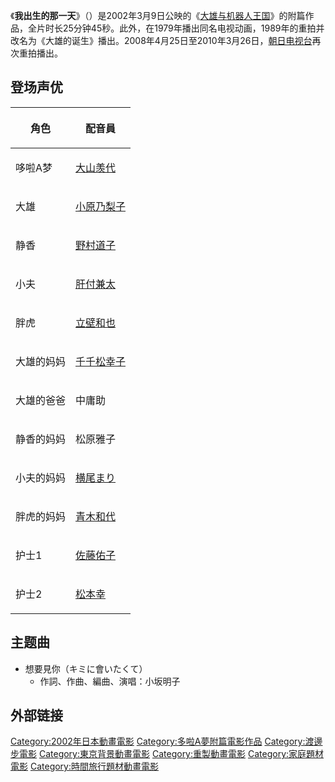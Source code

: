 {{電影資訊框
| 片名     = 我出生的那一天
| 電影原名 = {{lang|ja|ぼくの生まれた日}} 
| 圖像     = 
| 圖像大小 = 
| 圖像說明 = 
| 片名表記 = 
| 副標題   = 
| 導演     = [[渡邊步|渡邊步]]
| 監製     = 
| 製片     = 
| 動作指導 = 
| 編劇     = [[藤本信行|藤本信行]]
| 劇本     = 
| 故事     = 
| 原著     = 
| 旁白     = 
| 統籌     = 
| 主演     = 
| 配樂     = 
| 主題曲   = 
| 片尾曲   = 
| 攝影     = 
| 剪輯     = 
| 音效     = 
| 製片商   = 
| 片長     = 25分鐘
| 產地     = {{日本電影}}
| 語言     = [[日語|日語]]
| 上映日期 = {{flagicon|JPN}} 2002年3月9日
| 發行商   = {{flagicon|JPN}} [[東寶株式會社|東寶株式會社]]
| 發行日期 = 
| 公映許可 = 
| 預算     = 
| 票房     = 
| 前集     = 
| 續集     = 
| 官方網站 = 
}}

《'''我出生的那一天'''》（{{lang-ja|ぼくの生まれた日}}）是2002年3月9日公映的《[[大雄与机器人王国|大雄与机器人王国]]》的附篇作品，全片时长25分钟45秒。此外，在1979年播出同名电视动画，1989年的重拍并改名为《大雄的诞生》播出。2008年4月25日至2010年3月26日，[[朝日电视台|朝日电视台]]再次重拍播出。

== 登场声优 ==
{| class="wikitable"
!角色
!{{JPN}}配音員
|-
|哆啦A梦 || [[大山羡代|大山羡代]]
|-
|大雄 || [[小原乃梨子|小原乃梨子]] 
|-
|静香 || [[野村道子|野村道子]]
|-
|小夫 || [[肝付兼太|肝付兼太]]
|-
|胖虎 || [[立壁和也|立壁和也]] 
|-
|大雄的妈妈 || [[千千松幸子|千千松幸子]]
|-
|大雄的爸爸 || 中庸助
|-
|静香的妈妈 || 松原雅子
|-
|小夫的妈妈 || [[横尾まり|横尾まり]]
|-
|胖虎的妈妈 || [[青木和代|青木和代]]
|-
|护士1 || [[佐藤佑子|佐藤佑子]]
|-
|护士2 || [[松本幸|松本幸]]
|}

== 主题曲 ==
*想要見你（キミに會いたくて）
** 作詞、作曲、編曲、演唱：小坂明子
==外部链接==
{{douban}}
{{多啦A夢}}
{{渡邊步監督作品}}
{{DEFAULTSORT:Bokunoumaretahi}}
[[Category:2002年日本動畫電影|Category:2002年日本動畫電影]]
[[Category:多啦A夢附篇電影作品|Category:多啦A夢附篇電影作品]]
[[Category:渡邊步電影|Category:渡邊步電影]]
[[Category:東京背景動畫電影|Category:東京背景動畫電影]]
[[Category:重製動畫電影|Category:重製動畫電影]]
[[Category:家庭題材電影|Category:家庭題材電影]]
[[Category:時間旅行題材動畫電影|Category:時間旅行題材動畫電影]]